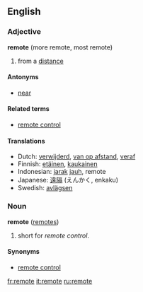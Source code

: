 ==English==

===Adjective===
'''remote''' (more remote, most remote)

#from a [[distance]]

====Antonyms====
*[[near]]

====Related terms====
*[[remote control]]

====Translations====
*Dutch: [[verwijderd]], [[van op afstand]], [[veraf]]
*Finnish: [[etäinen]], [[kaukainen]]
*Indonesian: [[jarak]] [[jauh]], remote
*Japanese: [[遠隔]] (えんかく, enkaku)
*Swedish: [[avlägsen]]

===Noun===
'''remote''' ([[remotes]])

# short for ''remote control''.

====Synonyms====
*[[remote control]]

[[fr:remote]]
[[it:remote]]
[[ru:remote]]